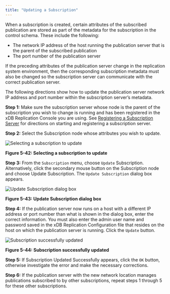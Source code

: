 ```yaml
---
title: "Updating a Subscription"
---
```


<div id="updating_subscription" class="registered_link"></div>

When a subscription is created, certain attributes of the subscribed publication are stored as part of the metadata for the subscription in the control schema. These include the following:

-   The network IP address of the host running the publication server that is the parent of the subscribed publication
-   The port number of the publication server

If the preceding attributes of the publication server change in the replication system environment, then the corresponding subscription metadata must also be changed so the subscription server can communicate with the correct publication server.

The following directions show how to update the publication server network IP address and port number within the subscription server’s metadata.

**Step 1:** Make sure the subscription server whose node is the parent of the subscription you wish to change is running and has been registered in the xDB Replication Console you are using. See [Registering a Subscription Server](../03_creating_subscription/01_registering_subscription_server/#registering_subscription_server) for directions on starting and registering a subscription server.

**Step 2:** Select the Subscription node whose attributes you wish to update.

![Selecting a subscription to update](../../images/image102.png)

**Figure 5-42: Selecting a subscription to update**

**Step 3:** From the `Subscription` menu, choose `Update` Subscription. Alternatively, click the secondary mouse button on the Subscription node and choose Update Subscription. The `Update Subscription` dialog box appears.

![Update Subscription dialog box](../../images/image103.png)

**Figure 5-43: Update Subscription dialog box**

**Step 4:** If the publication server now runs on a host with a different IP address or port number than what is shown in the dialog box, enter the correct information. You must also enter the admin user name and password saved in the xDB Replication Configuration file that resides on the host on which the publication server is running. Click the `Update` button.

![Subscription successfully updated](../../images/image104.png)

**Figure 5-44: Subscription successfully updated**

**Step 5:** If Subscription Updated Successfully appears, click the `OK` button, otherwise investigate the error and make the necessary corrections.

**Step 6:** If the publication server with the new network location manages publications subscribed to by other subscriptions, repeat steps 1 through 5 for these other subscriptions.
